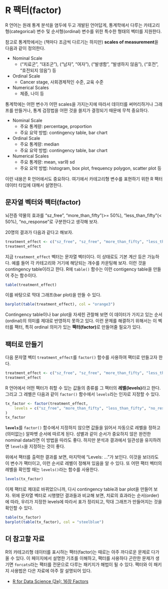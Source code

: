 # R 팩터([factor]{.style-text font-weight="bold" color="#1B9E77"}) {#sec-factors}

R 언어는 원래 통계 분석을 염두에 두고 개발된 언어답게, 통계학에서 다루는 카테고리형(categorical) 변수 및 순서형(ordinal) 변수를 위한 특수한 형태의 벡터를 지원한다.

참고로 통계학에서는 (책마다 조금씩 다르기는 하지만) **scales of measurement**을 다음과 같이 정의한다. 

- Nominal Scale
    - ("치료군", "대조군"), ("남자", "여자"), ("발생함", "발생하지 않음"), ("호전", "호전되지 않음") 등 
- Ordinal Scale
    - Cancer stage, 사회경제적인 수준, 교육 수준
- Numerical Scales
    - 체중, 나이 등 

통계학에는 어떤 변수가 어떤 scales을 가지는지에 따라서 데이터를 써머리하거나 그래프를 만들거나, 통계 검정법을 어떤 것을 쓸지가 결정되기 때문에 무척 중요하다.


- Nominal Scale
    - 주요 통계량: percentage, proportion
    - 주요 요약 방법: contingency table, bar chart
- Ordinal Scale
    - 주요 통계량: median
    - 주요 요약 방법: contingency table, bar chart
- Numerical Scales
    - 주요 통계량: mean, var와 sd
    - 주요 요약 방법: histogram, box plot, frequency polygon, scatter plot 등 

이런 내용은 R 언어에서도 중요하다. 여기에서 카테고리형 변수를 표현하기 위한 R 팩터 데이터 타입에 대해서 설명한다.

## 문자열 벡터와 팩터(factor)

뇌전증 약물의 효과를 "sz_free", "more_than_fifty"(>= 50%), "less_than_fifty"(< 50%), "no_response"로 구분한다고 생각해 보자. 

20명의 결과가 다음과 같다고 해보자.

```r
treatment_effect <- c("sz_free", "sz_free", "more_than_fifty", "less_than_fifty", "less_than_fifty", "no_response", "sz_free", "more_than_fifty", "less_than_fifty", "less_than_fifty", "no_response", "sz_free", "more_than_fifty", "less_than_fifty", "less_than_fifty", "no_response", "no_response", "sz_free", "sz_free", "more_than_fifty")
treatment_effect
```

지금 `treatment_effect` 벡터는 문자열 벡터이다. 이 상태로도 기본 계산 등은 가능하다. 예를 들어 각 카테고리와 거기에 해당되는 개수를 카운팅해 보자. 이런 것을 contingency table이라고 한다. R에 `table()` 함수는 이런 contigency table을 만들어 주는 함수이다.

```r
table(treatment_effect)
```

이를 바탕으로 막대 그래프(bar plot)을 만들 수 있다.

```r
barplot(table(treatment_effect), col = "orange3")
```

Contingency table이나 bar plot을 자세힌 관찰해 보면 이 데이터가 가지고 있는 순서(ordinal)의 의미를 제대로 반영하지 못하고 있다. 이런 문제를 해결하기 위해서는 이 벡터를 팩터, 특히 ordinal 의미가 있는 **팩터(factor)**로 만들어줄 필요가 있다.

## 팩터로 만들기 

다음 문자열 벡터 `treatment_effect`를 `factor()` 함수를 사용하여 팩터로 만들고자 한다.

```r
treatment_effect <- c("sz_free", "sz_free", "more_than_fifty", "less_than_fifty", "less_than_fifty", "no_response", "sz_free", "more_than_fifty", "less_than_fifty", "less_than_fifty", "no_response", "sz_free", "more_than_fifty", "less_than_fifty", "less_than_fifty", "no_response", "no_response", "sz_free", "sz_free", "more_than_fifty")
treatment_effect
```

R 언어에서 어떤 팩터가 취할 수 있는 값들의 종류를 그 팩터의 **레벨(levels)**라고 한다. 그리고 그 레벨은 다음과 같이 `factor()` 함수에서 `levels`라는 인자로 지정할 수 있다.

```r
tx_factor <- factor(treatment_effect,
    levels = c("sz_free", "more_than_fifty", "less_than_fifty", "no_response")
)
tx_factor
```

**`levels`**를 `factor()` 함수에서 지정하지 않으면 값들을 읽어서 자동으로 레벨을 정하고 (의미없는) 알파벳 순서에 따르게 된다. 성별과 같이 순서가 중요하지 않은 완전한 nominal data라면 이 방법을 따라도 좋다. 하지만 분석과 결과에서 일관성을 유지하려면 `levels`을 지정하는 것이 좋다. 

위에서 팩터를 출력한 결과를 보면, 마지막에 "Levels: ..."가 보인다. 이것을 보더라도 이 변수가 팩터이고, 이런 순서로 레벨이 정해져 있음을 알 수 있다. 또 어떤 팩터 벡터의 레벨을 확인할 때는 `levels()`라는 함수를 사용한다.

```r
levels(tx_factor)
```

이제 팩터로 제대로 바뀌었으니까, 다시 contingency table과 bar plot을 만들어 보자. 위에 문자열 벡터로 시행했던 결과들과 비교해 보면, 치료의 효과라는 순서(order)에 따라, 우리가 지정한 levels에 따라서 표가 정리되고, 막대 그래프가 만들어지는 것을 확인할 수 있다.

```r
table(tx_factor)
barplot(table(tx_factor), col = "steelblue")
```

## 더 참고할 자료 

R의 카테고리형 데이터를 표시하는 팩터(factor)는 때로는 아주 까다로운 문제로 다가올 수 있다. 이 페이지에서 설명한 기초를 이해하고, 팩터를 사용하다 곤란한 문제가 생기면 `forcats`라는 팩터를 전문으로 다루는 패키지가 해법이 될 수 있다. 팩터와 이 패키지 사용법은 다은 자료에 아주 잘 설명되어 있다.

- [R for Data Science (2e): 16장 Factors](https://r4ds.hadley.nz/factors.html)

